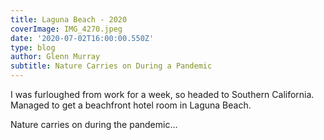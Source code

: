 ---
title: Laguna Beach - 2020
coverImage: IMG_4270.jpeg
date: '2020-07-02T16:00:00.550Z'
type: blog
author: Glenn Murray
subtitle: Nature Carries on During a Pandemic
---

I was furloughed from work for a week, so headed to Southern California. Managed to get a beachfront hotel room in Laguna Beach.

Nature carries on during the pandemic...

<LagunaBeach2020SlideShow />
